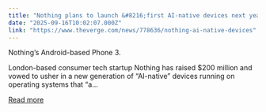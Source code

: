 ```yaml
---
title: "Nothing plans to launch &#8216;first AI-native devices next year&#8217;"
date: "2025-09-16T10:02:07.000Z"
link: "https://www.theverge.com/news/778636/nothing-ai-native-devices"
---
```


Nothing’s Android-based Phone 3.	

London-based consumer tech startup Nothing has raised $200 million and vowed to usher in a new generation of “AI-native” devices running on operating systems that “a...

[Read more](https://www.theverge.com/news/778636/nothing-ai-native-devices)
